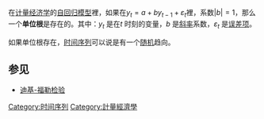 {{Unreferenced|time=2021-04-27T09:26:50+00:00}}
在[[计量经济学|计量经济学]]的[[ARMA模型|自回归模型]]裡，如果在<math>y_{t}=a+by_{t-1}+\varepsilon_{t}</math>裡，系数<math>|b|=1</math>，那么一个'''单位根'''是存在的。其中：<math>y_{t}</math> 是在''t'' 时刻的变量，''b'' 是[[斜率|斜率]]系数，<math>\varepsilon_{t}</math> 是[[误差项|误差项]]。

如果单位根存在，[[时间序列|时间序列]]可以说是有一个[[随机过程|随机]]趋向。

==参见==
* [[迪基-福勒检验|迪基-福勒检验]]

{{Statistics-stub}}

[[Category:时间序列|Category:时间序列]]
[[Category:計量經濟學|Category:計量經濟學]]